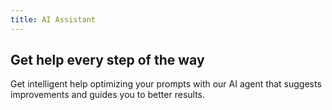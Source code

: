 ```yaml
---
title: AI Assistant
---
```


## Get help every step of the way

Get intelligent help optimizing your prompts with our AI agent that suggests improvements and guides you to better results.